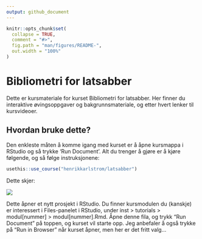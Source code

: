 ```yaml
---
output: github_document
---
```


<!-- README.md is generated from README.Rmd. Please edit that file -->

```r
knitr::opts_chunk$set(
  collapse = TRUE,
  comment = "#>",
  fig.path = "man/figures/README-",
  out.width = "100%"
)
```

# Bibliometri for latsabber

Dette er kursmateriale for kurset Bibliometri for latsabber. Her finner du interaktive øvingsoppgaver og bakgrunnsmateriale, og etter hvert lenker til kursvideoer.


## Hvordan bruke dette?

Den enkleste måten å komme igang med kurset er å åpne kursmappa i RStudio og så trykke 'Run Document'. Alt du trenger å gjøre er å kjøre følgende, og så følge instruksjonene:

```r
usethis::use_course("henrikkarlstrom/latsabber")
```

Dette skjer:

![](inst/images/install.gif)

Dette åpner et nytt prosjekt i RStudio. Du finner kursmodulen du (kanskje) er interessert i Files-panelet i RStudio, under inst > tutorials > modul[nummer] > modul[nummer].Rmd. Åpne denne fila, og trykk "Run Document" på toppen, og kurset vil starte opp. Jeg anbefaler å også trykke på "Run in Browser" når kurset åpner, men her er det fritt valg...